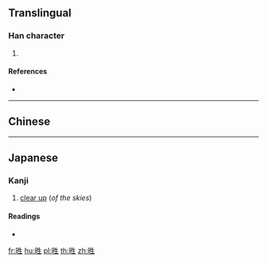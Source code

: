 {{character info/new}}
==Translingual==

===Han character===
{{Han char|rn=100|rad=生|as=04|sn=9|four=|canj=AHQM,XAHQM}}

# {{defn|Han|sort=生04}}

====References====
* {{Han ref|kx=0755.040|dkj=21676|dj=1164.030|hdz=42577.070|uh=7520|ud=29984}}

----

==Chinese==
{{zh-see|晴|v}}

----

==Japanese==

===Kanji===
{{ja-kanji|grade=uc|rs=生04}}

# [[clear up]] (''of the skies'')

====Readings====
* {{ja-readings|kanon=[[せい]] (sei)|kun=|nanori=}}

[[fr:甠]]
[[hu:甠]]
[[pl:甠]]
[[th:甠]]
[[zh:甠]]